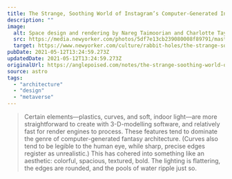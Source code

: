 ```yaml
---
title: The Strange, Soothing World of Instagram’s Computer-Generated Interiors
description: ""
image:
  alt: Space design and rendering by Nareg Taimoorian and Charlotte Taylor
  src: https://media.newyorker.com/photos/5df7e13cb239080008f89791/master/w_1280,c_limit/Wiener-CGIInteriors.jpg
  target: https://www.newyorker.com/culture/rabbit-holes/the-strange-soothing-world-of-instagrams-computer-generated-interiors
pubDate: 2021-05-12T13:24:59.273Z
updatedDate: 2021-05-12T13:24:59.273Z
originalUrl: https://anglepoised.com/notes/the-strange-soothing-world-of-instagrams-computer-generated-interiors
source: astro
tags:
  - "architecture"
  - "design"
  - "metaverse"
---
```


> Certain elements—plastics, curves, and soft, indoor light—are more straightforward to create with 3-D-modelling software, and relatively fast for render engines to process. These features tend to dominate the genre of computer-generated fantasy architecture. (Curves also tend to be legible to the human eye, while sharp, precise edges register as unrealistic.) This has cohered into something like an aesthetic: colorful, spacious, textured, bold. The lighting is flattering, the edges are rounded, and the pools of water ripple just so.
